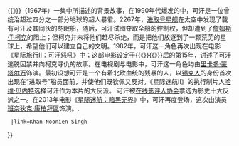 {{User:JuneAugust/Portal:Star Trek/Selected article/Layout
  |image=Ricardo Montalbán Hollywood Walk of Fame Star.jpg
  |caption=Khan Noonien Singh was portrayed by Ricardo Montalbán in the original Star Trek series
  |text='''[[可汗·努尼恩·辛格|可汗·努尼恩·辛格]]'''是《[[星艦奇航記|星艦奇航記]]》世界中的一名虚构的[[反派|反派角色]]。根据《[[星际旅行：初代|星际旅行：初代]]》{{《}}{{TOS|Space Seed}}{{》}}（1967年）一集中所描述的背景故事，在1990年代爆发的{{link-en|优生战争|Eugenics Wars}}中，可汗是一位曾统治超过四分之一部分地球的超人暴君。2267年，[[联邦星舰进取号_(NCC-1701)|进取号星舰]]在太空中发现了载有可汗及其同伙的冬眠船，随后，可汗试图夺取全船的控制权，但却遭到了[[詹姆斯·T·柯克|詹姆斯·T·柯克]]的阻止；但柯克并未将他们赶尽杀绝，而是把他们放逐到了一颗荒芜的星球上，希望他们可以建立自己的文明。1982年，可汗这一角色再次出现在电影《[[星际旅行II：可汗怒吼|星际旅行II：可汗怒吼]]》中；这部电影设定于{{《}}{{TOS|Space Seed}}{{》}}后的第15年，讲述了可汗逃脱囚禁并向柯克寻仇的故事。在电视剧与电影中，可汗这一角色均由[[里卡多·蒙塔尔万|里卡多·蒙塔尔万]]饰演。最初设想可汗是一个有着北欧血统的残暴的人，以[[锡克人|锡克人]]的身份首次出现在“进取号”船员面前，并使他们既钦佩又反对。《星际迷航II》的执行制片人[[哈维·贝内特|哈维·贝内特]]选择可汗作为本片的大反派。<!-- The character has been positively received by critics and fans; -->可汗被[[在线影评人协会|在线影评人协会]]票选为影史十大反派之一。在2013年电影《[[星际迷航：暗黑无界|星际迷航：暗黑无界]]》中，可汗再度登场，这次由演员[[班奈狄克·康柏拜區|班奈狄克·康柏拜區]]饰演。.
  |link=Khan Noonien Singh
}}